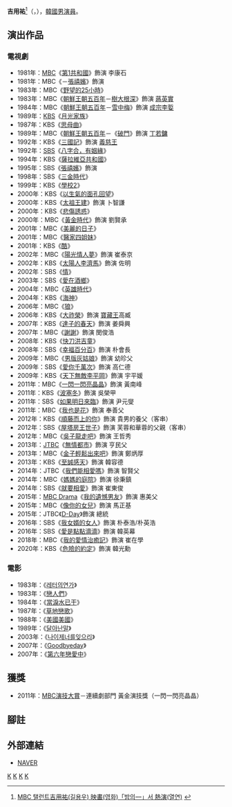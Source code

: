 {{藝人
|姓名 = 吉用祐
|類型 = 男演員
|圖片 =
|圖片尺寸 = 
|圖片簡介 = 
|本名 = 
|外文名 = 길용우
|外文 = ko
|羅馬拼音 = Kil Yong Woo
|英文名 =
|暱稱 =
|其他藝名 = 
|國籍 = {{KOR}}
|出生日期 = {{birth_date_and_age|1954|12|17}}
|出生地點 = {{KOR}}
|宗教信仰 = 
|語言 = [[韓語|韓語]]
|職業 = [[演員|演員]]
|教育程度 = [[首爾藝術大學|首爾藝術大學]]表演創意學學士
|出道作品 = 
|出道日期 = 1975年
|代表作品 = 
|活躍年代 =
|唱片公司 = 
|經紀公司 = [[Hunus_Entertainment|Hunus Entertainment]]
|相關團體 = 
|網站 = 
}}
{{Infobox Korean name
|hangul = 길용우
|hanja = {{linktext|吉|用|祐}}
}}
'''吉用祐'''<ref>[http://newslibrary.naver.com/viewer/index.nhn?articleId=1985082000329212007&editNo=2&printCount=1&publishDate=1985-08-20&officeId=00032&pageNo=12&printNo=12276&publishType=00020  MBC 탤런트吉用祐(길용우) 映畵(영화)「밤의┉」서 熱演(열연)] {{Wayback|url=http://newslibrary.naver.com/viewer/index.nhn?articleId=1985082000329212007&editNo=2&printCount=1&publishDate=1985-08-20&officeId=00032&pageNo=12&printNo=12276&publishType=00020 |date=20200418133208 }}{{ko}}</ref>（{{lang-ko|'''길용우'''}}，{{bd|1954年|12月17日}}），[[韓國|韓國]][[男演員|男演員]]。

== 演出作品 ==
=== 電視劇 ===
*1981年：[[文化廣播公司|MBC]]《[[第1共和國_(電視劇)|第1共和國]]》飾演 李康石
*1981年：MBC《{{lk|女人列傳系列|여인열전 시리즈|女人列傳}}－[[張禧嬪_(1981年電視劇)|張禧嬪]]》飾演 {{lk|閔鎮厚|민진후}}
*1983年：MBC《[[野望的25小時|野望的25小時]]》
*1983年：MBC《[[朝鮮王朝五百年|朝鮮王朝五百年]]－[[樹大根深_(1983年電視劇)|樹大根深]]》飾演 [[蔣英實|蔣英實]]
*1984年：MBC《[[朝鮮王朝五百年|朝鮮王朝五百年]]－[[雪中梅|雪中梅]]》飾演 [[朝鮮成宗|成宗李娎]]
*1989年：[[韓國放送公社|KBS]]《[[月光家族|月光家族]]》
*1987年：KBS《[[思母曲|思母曲]]》
*1989年：MBC《[[朝鮮王朝五百年|朝鮮王朝五百年]]－《[[破門_(電視劇)|破門]]》飾演 [[丁若鏞|丁若鏞]]
*1992年：KBS《[[三國記|三國記]]》飾演 [[義慈王|義慈王]]
*1992年：[[SBS株式會社|SBS]]《[[八字合，有姻緣|八字合，有姻緣]]》
*1994年：KBS《[[薩拉維亞共和國|薩拉維亞共和國]]》
*1995年：SBS《[[張禧嬪_(電視劇)|張禧嬪]]》飾演 {{lk|張希載 (朝鮮)|장희재 (조선)|張希載}}
*1998年：SBS《[[三金時代|三金時代]]》
*1999年：KBS《[[學校2|學校2]]》
*2000年：KBS《[[以生氣的面孔回望|以生氣的面孔回望]]》
*2000年：KBS《[[太祖王建|太祖王建]]》飾演 卜智謙 
*2000年：KBS《[[悲傷誘惑|悲傷誘惑]]》
*2000年：MBC《[[黃金時代|黃金時代]]》飾演 劉賢承
*2001年：MBC《[[美麗的日子_(電視劇)|美麗的日子]]》
*2001年：MBC《[[醫家四姐妹|醫家四姐妹]]》
*2001年：KBS《[[酷_(電視劇)|酷]]》
*2002年：MBC《[[陽光情人夢|陽光情人夢]]》飾演 崔泰京
*2002年：KBS《[[太陽人李濟馬|太陽人李濟馬]]》飾演 佐明
*2002年：SBS《[[情_(電視劇)|情]]》
*2003年：SBS《[[愛在酒鄉|愛在酒鄉]]》
*2004年：MBC《[[英雄時代|英雄時代]]》
*2004年：KBS《[[海神_(電視劇)|海神]]》
*2006年：MBC《[[狼_(電視劇)|狼]]》
*2006年：KBS《[[大祚榮_(電視劇)|大祚榮]]》飾演 [[寶藏王|寶藏王]]高臧
*2007年：KBS《[[達子的春天|達子的春天]]》飾演 姜舜興
*2007年：MBC《[[謝謝|謝謝]]》飾演 閔俊浩
*2008年：KBS《[[快刀洪吉童|快刀洪吉童]]》
*2008年：SBS《[[幸福百分百|幸福百分百]]》飾演 朴會長
*2009年：MBC《[[男版灰姑娘|男版灰姑娘]]》飾演 幼珍父
*2009年：SBS《[[愛你千萬次|愛你千萬次]]》飾演 高仁德
*2009年：KBS《[[天下無敵李平岡|天下無敵李平岡]]》飾演 宇平媛
*2011年：MBC《[[一閃一閃亮晶晶_(韓國電視劇)|一閃一閃亮晶晶]]》飾演 黃南峰
*2011年：KBS《[[波塞冬_(電視劇)|波塞冬]]》飾演 吳榮甲
*2011年：SBS《[[如果明日來臨|如果明日來臨]]》飾演 尹元燮
*2011年：MBC《[[我也是花|我也是花]]》飾演 奉善父
*2012年：KBS《[[順藤而上的你|順藤而上的你]]》飾演 貴男的養父（客串）
*2012年：SBS《[[屋塔房王世子|屋塔房王世子]]》飾演 芙蓉和華蓉的父親（客串）
*2012年：MBC《[[吳子龍走吧|吳子龍走吧]]》飾演 王哲秀 
*2013年：[[JTBC|JTBC]]《[[無情都市|無情都市]]》飾演 亨民父
*2013年：MBC《[[金子輕鬆出來吧|金子輕鬆出來吧]]》飾演 鄭炳厚
*2013年：KBS《[[至誠感天|至誠感天]]》飾演 韓容德
*2014年：JTBC《[[我們能相愛嗎|我們能相愛嗎]]》飾演 智賢父
*2014年：MBC《[[媽媽的庭院|媽媽的庭院]]》飾演 徐秉鎮
*2014年：SBS《[[就要相愛|就要相愛]]》飾演 崔東俊
*2015年：[[MBC_Plus_Media|MBC Drama]]《[[我的遺憾男友|我的遺憾男友]]》飾演 惠美父
*2015年：MBC《[[像你的女兒|像你的女兒]]》飾演 馬正基
*2015年：JTBC《[[D-Day_(電視劇)|D-Day]]》飾演 總統
*2016年：SBS《[[我女婿的女人|我女婿的女人]]》飾演 朴泰浩/朴英浩
*2016年：SBS《[[愛是點點滴滴|愛是點點滴滴]]》飾演 韓英幕
*2018年：MBC《[[我的愛情治癒記|我的愛情治癒記]]》飾演 崔在學
*2020年：KBS《[[危險的約定|危險的約定]]》飾演 韓光勳

=== 電影 ===
*1983年：《[[레터의연가|레터의연가]]》
*1983年：《[[戀人們_(電影)|戀人們]]》
*1984年：《[[當淚水已干|當淚水已干]]》
*1987年：《[[草地戀歌|草地戀歌]]》
*1988年：《[[美國美國|美國美國]]》
*1989年：《[[달아난말|달아난말]]》
*2003年：《[[나이제너를잊으리|나이제너를잊으리]]》
*2007年：《[[Goodbyeday|Goodbyeday]]》
*2007年：《[[第六年戀愛中|第六年戀愛中]]》

==獲獎==
*2011年：[[MBC演技大賞|MBC演技大賞]]－連續劇部門 黃金演技獎（一閃一閃亮晶晶）

== 腳註 ==
{{reflist}}

== 外部連結 ==
*[http://people.search.naver.com/search.naver?where=nexearch&sm=tab_ppn&query=%EA%B8%B8%EC%9A%A9%EC%9A%B0&os=97447&ie=utf8&key=PeopleService NAVER] {{Wayback|url=http://people.search.naver.com/search.naver?where=nexearch&sm=tab_ppn&query=%EA%B8%B8%EC%9A%A9%EC%9A%B0&os=97447&ie=utf8&key=PeopleService |date=20200418133214 }}{{ko}}

{{百想藝術大賞}}
{{Hunus Entertainment}}

[[Category:韓國電視演員|K]]
[[Category:韓國電影演員|K]]
[[Category:首爾藝術大學校友|K]]
[[Category:吉姓|K]]